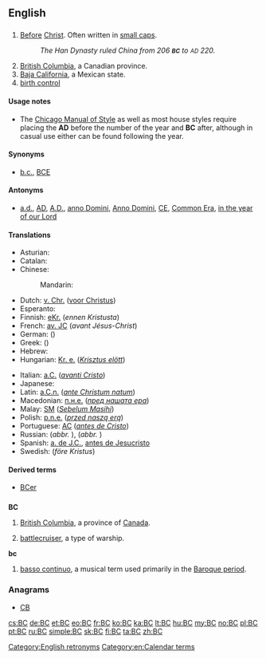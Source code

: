 {{also|b.c.|B.C.}}
==English==

==={{initialism-old|en}}===
{{wikipedia|Before Christ}}
{{head|en|initialism|head=BC or B.C.}}

# [[before|Before]] [[Christ]]. Often written in [[small caps]].
#: ''The Han Dynasty ruled China from 206 '''<small>BC</small>''' to <small>AD</small> 220.''
# [[British Columbia]], a Canadian province.
# [[Baja California]], a Mexican state.
# [[birth control]]

====Usage notes====
* The [[w:Chicago Manual of Style|Chicago Manual of Style]] as well as most house styles require placing the '''AD''' before the number of the year and '''BC''' after, although in casual use either can be found following the year.

====Synonyms====
* {{sense|before Christ}} [[b.c.]], [[BCE]]

====Antonyms====
* {{sense|before Christ}} [[a.d.]], [[AD]], [[A.D.]], [[anno Domini]], [[Anno Domini]], [[CE]], [[Common Era]], [[in the year of our Lord]]

====Translations====
{{trans-top|before Christ}}
* Asturian: {{t-|ast|edC}}
* Catalan: {{t+|ca|aC}}
* Chinese:
*: Mandarin: {{t|cmn|公元前|tr=gōngyuánqián|sc=Hani}}
* Dutch: [[v. Chr.]] ([[voor Christus]])
* Esperanto: {{t+|eo|a.K.}}
* Finnish: [[eKr.]] (''ennen Kristusta'')
* French: [[av. JC]] (''avant Jésus-Christ'')
* German: {{t+|de|v. Chr.}} ({{t-|de|vor Christus}})
* Greek: {{t+|el|π.Χ.}} ({{t-|el|προ Χριστού}})
* Hebrew: {{t+|he|לפנה״ס}}
* Hungarian: [[Kr. e.]] (''[[Krisztus elött]]'')
{{trans-mid}}
* Italian: [[a.C.]] (''[[avanti Cristo]]'')
* Japanese: {{t+|ja|紀元前|tr=きげんぜん, kigenzen}}
* Latin: [[a.C.n.]] (''[[ante Christum natum]]'')
* Macedonian: [[п.н.е.]] (''[[пред нашата ера]]'')
* Malay: [[SM]] (''[[Sebelum Masihi]]'')
* Polish: [[p.n.e.]] (''[[przed naszą erą]]'')
* Portuguese: [[AC]] (''[[antes de Cristo]]'')
* Russian: {{t-|ru|до нашей эры|tr=do nášej éry}} (''abbr.'' {{t-|ru|до н. э.}}),  {{t-|ru|до Рождества Христова|tr=do Roždestvá Xristóva}} (''abbr.'' {{t-|ru|до Р. Хр.}})
* Spanish: [[a. de J.C.]], [[antes de Jesucristo]]
* Swedish: {{t-|sv|f.Kr}} (''före Kristus'')
{{trans-bottom}}

====Derived terms====
* [[BCer]]

==={{abbreviation-old|en}}===
'''BC'''

# [[British Columbia]], a province of [[Canada]].
# {{context|US|navy|lang=en}} [[battlecruiser]], a type of warship.

'''bc'''

# [[basso continuo]], a musical term used primarily in the  [[Baroque period]].

===Anagrams===
* [[CB#English|CB]]

[[Category:English retronyms]]
[[Category:en:Calendar terms]]

[[cs:BC]]
[[de:BC]]
[[et:BC]]
[[eo:BC]]
[[fr:BC]]
[[ko:BC]]
[[ka:BC]]
[[lt:BC]]
[[hu:BC]]
[[my:BC]]
[[no:BC]]
[[pl:BC]]
[[pt:BC]]
[[ru:BC]]
[[simple:BC]]
[[sk:BC]]
[[fi:BC]]
[[ta:BC]]
[[zh:BC]]